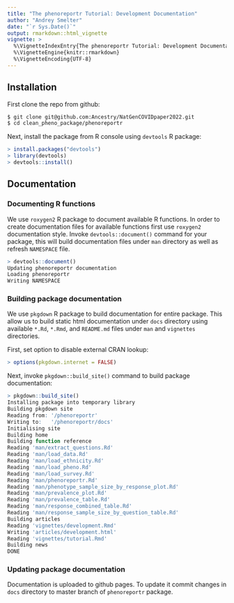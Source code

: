 ```yaml
---
title: "The phenoreportr Tutorial: Development Documentation"
author: "Andrey Smelter"
date: "`r Sys.Date()`"
output: rmarkdown::html_vignette
vignette: >
  %\VignetteIndexEntry{The phenoreportr Tutorial: Development Documentation}
  %\VignetteEngine{knitr::rmarkdown}
  %\VignetteEncoding{UTF-8}
---
```


## Installation

First clone the repo from github:

```bash
$ git clone git@github.com:Ancestry/NatGenCOVIDpaper2022.git
$ cd clean_pheno_package/phenoreportr
```

Next, install the package from R console using `devtools` R package:

```R
> install.packages("devtools")
> library(devtools)
> devtools::install()
```

## Documentation

### Documenting R functions

We use `roxygen2` R package to document available R functions. 
In order to create documentation files for available functions first use `roxygen2` documentation style.
Invoke `devtools::document()` command for your package, this will build documentation files under `man`
directory as well as refresh `NAMESPACE` file.

```r
> devtools::document()
Updating phenoreportr documentation
Loading phenoreportr
Writing NAMESPACE
```

### Building package documentation

We use `pkgdown` R package to build documentation for entire package.
This allow us to build static html documentation under `docs` directory
using available `*.Rd`, `*.Rmd`, and `README.md` files under 
`man` and `vignettes` directories.

First, set option to disable external CRAN lookup:

```r
> options(pkgdown.internet = FALSE)
```

Next, invoke `pkgdown::build_site()` command to build package documentation:

```r
> pkgdown::build_site()
Installing package into temporary library
Building pkgdown site
Reading from: '/phenoreportr'
Writing to:   '/phenoreportr/docs'
Initialising site
Building home
Building function reference
Reading 'man/extract_questions.Rd'
Reading 'man/load_data.Rd'
Reading 'man/load_ethnicity.Rd'
Reading 'man/load_pheno.Rd'
Reading 'man/load_survey.Rd'
Reading 'man/phenoreportr.Rd'
Reading 'man/phenotype_sample_size_by_response_plot.Rd'
Reading 'man/prevalence_plot.Rd'
Reading 'man/prevalence_table.Rd'
Reading 'man/response_combined_table.Rd'
Reading 'man/response_sample_size_by_question_table.Rd'
Building articles
Reading 'vignettes/development.Rmd'
Writing 'articles/development.html'
Reading 'vignettes/tutorial.Rmd'
Building news
DONE
```

### Updating package documentation

Documentation is uploaded to github pages. 
To update it commit changes in `docs` directory to master branch of `phenoreportr` package.









